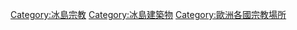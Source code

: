 [[Category:冰島宗教|Category:冰島宗教]]
[[Category:冰島建築物|Category:冰島建築物]]
[[Category:歐洲各國宗教場所|Category:歐洲各國宗教場所]]